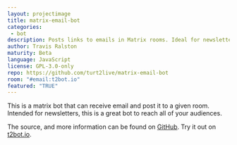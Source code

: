 ```yaml
---
layout: projectimage
title: matrix-email-bot
categories: 
 - bot
description: Posts links to emails in Matrix rooms. Ideal for newsletter distribution.
author: Travis Ralston
maturity: Beta
language: JavaScript
license: GPL-3.0-only
repo: https://github.com/turt2live/matrix-email-bot
room: "#email:t2bot.io"
featured: "TRUE"
---
```


This is a matrix bot that can receive email and post it to a given room. Intended for newsletters, this is a great bot to reach all of your audiences.

The source, and more information can be found on [GitHub](https://github.com/turt2live/matrix-email-bot). Try it out on [t2bot.io](https://t2bot.io/emailbot).
